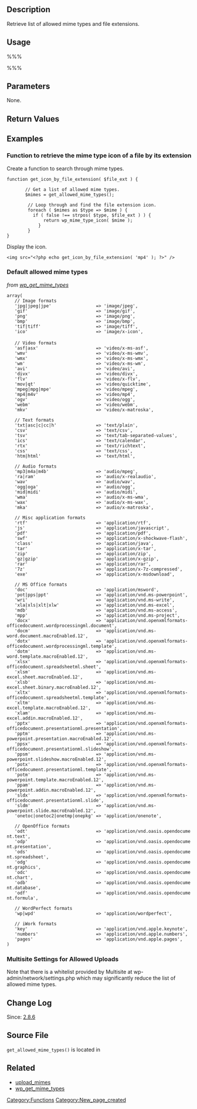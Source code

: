 {{Languages|
{{en|Function Reference/get_allowed_mime_types}}
{{ja|関数リファレンス/get_allowed_mime_types}}
}}
== Description ==

Retrieve list of allowed mime types and file extensions.

== Usage ==

%%%<?php get_allowed_mime_types(); ?>%%%

== Parameters ==
None.

== Return Values ==

{{Return||array|Array of mime types keyed by the file extension regex corresponding to those types.}}

== Examples ==

=== Function to retrieve the mime type icon of a file by its extension ===

Create a function to search through mime types.
<pre>
function get_icon_by_file_extension( $file_ext ) {
       
       // Get a list of allowed mime types.
       $mimes = get_allowed_mime_types();
       
        // Loop through and find the file extension icon.
        foreach ( $mimes as $type => $mime ) {
          if ( false !== strpos( $type, $file_ext ) ) {
              return wp_mime_type_icon( $mime );
            }
        }
}
</pre>

Display the icon.
<pre>
<img src="<?php echo get_icon_by_file_extension( 'mp4' ); ?>" />
</pre>

=== Default allowed mime types ===
''from [[Function Reference/wp_get_mime_types|wp_get_mime_types]]''

 array(
 	// Image formats
 	'jpg|jpeg|jpe'                 => 'image/jpeg',
 	'gif'                          => 'image/gif',
 	'png'                          => 'image/png',
 	'bmp'                          => 'image/bmp',
 	'tif|tiff'                     => 'image/tiff',
 	'ico'                          => 'image/x-icon',
 
 	// Video formats
 	'asf|asx'                      => 'video/x-ms-asf',
 	'wmv'                          => 'video/x-ms-wmv',
 	'wmx'                          => 'video/x-ms-wmx',
 	'wm'                           => 'video/x-ms-wm',
 	'avi'                          => 'video/avi',
 	'divx'                         => 'video/divx',
 	'flv'                          => 'video/x-flv',
 	'mov|qt'                       => 'video/quicktime',
 	'mpeg|mpg|mpe'                 => 'video/mpeg',
 	'mp4|m4v'                      => 'video/mp4',
 	'ogv'                          => 'video/ogg',
 	'webm'                         => 'video/webm',
 	'mkv'                          => 'video/x-matroska',
 	
 	// Text formats
 	'txt|asc|c|cc|h'               => 'text/plain',
 	'csv'                          => 'text/csv',
 	'tsv'                          => 'text/tab-separated-values',
 	'ics'                          => 'text/calendar',
 	'rtx'                          => 'text/richtext',
 	'css'                          => 'text/css',
 	'htm|html'                     => 'text/html',
 	
 	// Audio formats
 	'mp3|m4a|m4b'                  => 'audio/mpeg',
 	'ra|ram'                       => 'audio/x-realaudio',
 	'wav'                          => 'audio/wav',
 	'ogg|oga'                      => 'audio/ogg',
 	'mid|midi'                     => 'audio/midi',
 	'wma'                          => 'audio/x-ms-wma',
 	'wax'                          => 'audio/x-ms-wax',
 	'mka'                          => 'audio/x-matroska',
 	
 	// Misc application formats
 	'rtf'                          => 'application/rtf',
 	'js'                           => 'application/javascript',
 	'pdf'                          => 'application/pdf',
 	'swf'                          => 'application/x-shockwave-flash',
 	'class'                        => 'application/java',
 	'tar'                          => 'application/x-tar',
 	'zip'                          => 'application/zip',
 	'gz|gzip'                      => 'application/x-gzip',
 	'rar'                          => 'application/rar',
 	'7z'                           => 'application/x-7z-compressed',
 	'exe'                          => 'application/x-msdownload',
 	
 	// MS Office formats
 	'doc'                          => 'application/msword',
 	'pot|pps|ppt'                  => 'application/vnd.ms-powerpoint',
 	'wri'                          => 'application/vnd.ms-write',
 	'xla|xls|xlt|xlw'              => 'application/vnd.ms-excel',
 	'mdb'                          => 'application/vnd.ms-access',
 	'mpp'                          => 'application/vnd.ms-project',
 	'docx'                         => 'application/vnd.openxmlformats-officedocument.wordprocessingml.document',
 	'docm'                         => 'application/vnd.ms-word.document.macroEnabled.12',
 	'dotx'                         => 'application/vnd.openxmlformats-officedocument.wordprocessingml.template',
 	'dotm'                         => 'application/vnd.ms-word.template.macroEnabled.12',
 	'xlsx'                         => 'application/vnd.openxmlformats-officedocument.spreadsheetml.sheet',
 	'xlsm'                         => 'application/vnd.ms-excel.sheet.macroEnabled.12',
 	'xlsb'                         => 'application/vnd.ms-excel.sheet.binary.macroEnabled.12',
 	'xltx'                         => 'application/vnd.openxmlformats-officedocument.spreadsheetml.template',
 	'xltm'                         => 'application/vnd.ms-excel.template.macroEnabled.12',
 	'xlam'                         => 'application/vnd.ms-excel.addin.macroEnabled.12',
 	'pptx'                         => 'application/vnd.openxmlformats-officedocument.presentationml.presentation',
 	'pptm'                         => 'application/vnd.ms-powerpoint.presentation.macroEnabled.12',
 	'ppsx'                         => 'application/vnd.openxmlformats-officedocument.presentationml.slideshow',
 	'ppsm'                         => 'application/vnd.ms-powerpoint.slideshow.macroEnabled.12',
 	'potx'                         => 'application/vnd.openxmlformats-officedocument.presentationml.template',
 	'potm'                         => 'application/vnd.ms-powerpoint.template.macroEnabled.12',
 	'ppam'                         => 'application/vnd.ms-powerpoint.addin.macroEnabled.12',
 	'sldx'                         => 'application/vnd.openxmlformats-officedocument.presentationml.slide',
 	'sldm'                         => 'application/vnd.ms-powerpoint.slide.macroEnabled.12',
 	'onetoc|onetoc2|onetmp|onepkg' => 'application/onenote',
 	
 	// OpenOffice formats
 	'odt'                          => 'application/vnd.oasis.opendocument.text',
 	'odp'                          => 'application/vnd.oasis.opendocument.presentation',
 	'ods'                          => 'application/vnd.oasis.opendocument.spreadsheet',
 	'odg'                          => 'application/vnd.oasis.opendocument.graphics',
 	'odc'                          => 'application/vnd.oasis.opendocument.chart',
 	'odb'                          => 'application/vnd.oasis.opendocument.database',
 	'odf'                          => 'application/vnd.oasis.opendocument.formula',
 	
 	// WordPerfect formats
 	'wp|wpd'                       => 'application/wordperfect',
 	
 	// iWork formats
 	'key'                          => 'application/vnd.apple.keynote',
 	'numbers'                      => 'application/vnd.apple.numbers',
 	'pages'                        => 'application/vnd.apple.pages',
 )

=== Multisite Settings for Allowed Uploads ===

Note that there is a whitelist provided by Multisite at wp-admin/network/settings.php which may significantly reduce the list of allowed mime types.

== Change Log ==

Since: [[Version 2.8.6|2.8.6]]

== Source File ==

<tt>get_allowed_mime_types()</tt> is located in {{Trac|wp-includes/functions.php}}

== Related ==
*[[Plugin API/Filter Reference/upload mimes|upload_mimes]]
*[[Function_Reference/wp_get_mime_types|wp_get_mime_types]]

[[Category:Functions]]

[[Category:New_page_created]]